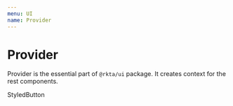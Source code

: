 ```yaml
---
menu: UI
name: Provider
---
```



# Provider
Provider is the essential part of `@rkta/ui` package.
It creates context for the rest components.

<Props of={Provider} />

<Playground>
    <Provider>
        <StyledButton color="primary">
            StyledButton
        </StyledButton>
    </Provider>
</Playground>
